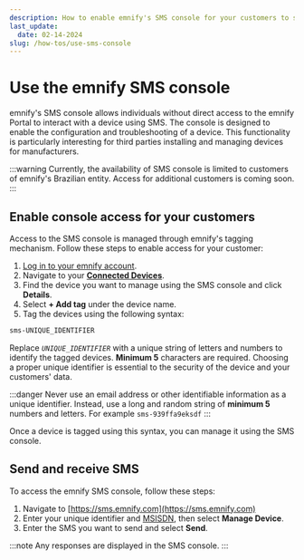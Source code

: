 ```yaml
---
description: How to enable emnify's SMS console for your customers to send and receive device SMS
last_update:
  date: 02-14-2024
slug: /how-tos/use-sms-console
---
```


# Use the emnify SMS console

emnify's SMS console allows individuals without direct access to the emnify Portal to interact with a device using SMS.
The console is designed to enable the configuration and troubleshooting of a device.
This functionality is particularly interesting for third parties installing and managing devices for manufacturers.

:::warning
Currently, the availability of SMS console is limited to customers of emnify's Brazilian entity.
Access for additional customers is coming soon.
:::

## Enable console access for your customers

Access to the SMS console is managed through emnify's tagging mechanism.
Follow these steps to enable access for your customer:

1. [Log in to your emnify account](https://portal.emnify.com/sign).
1. Navigate to your [**Connected Devices**](https://portal.emnify.com/connected-devices).
1. Find the device you want to manage using the SMS console and click **Details**.
1. Select **+ Add tag** under the device name.
1. Tag the devices using the following syntax:

```txt
sms-UNIQUE_IDENTIFIER
```

Replace _`UNIQUE_IDENTIFIER`_ with a unique string of letters and numbers to identify the tagged devices. **Minimum 5** characters are required.
Choosing a proper unique identifier is essential to the security of the device and your customers' data.

:::danger
Never use an email address or other identifiable information as a unique identifier.
Instead, use a long and random string of **minimum 5** numbers and letters.
For example `sms-939ffa9eksdf`
:::

Once a device is tagged using this syntax, you can manage it using the SMS console.

## Send and receive SMS

To access the emnify SMS console, follow these steps:

1. Navigate to [https://sms.emnify.com](https://sms.emnify.com)
1. Enter your unique identifier and [MSISDN](/glossary#msisdn), then select **Manage Device**.
1. Enter the SMS you want to send and select **Send**.

:::note
Any responses are displayed in the SMS console.
:::

